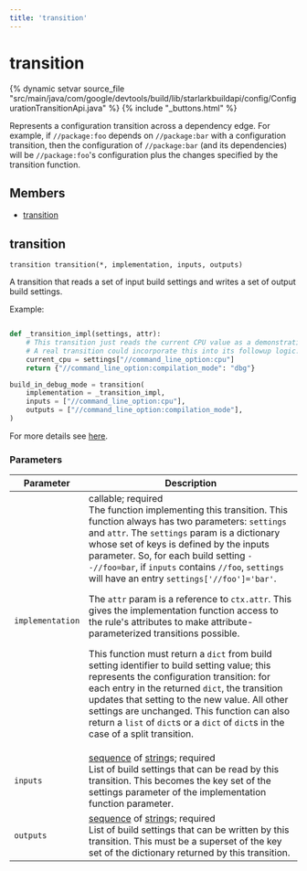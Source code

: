 ```yaml
---
title: 'transition'
---
```


# transition

{% dynamic setvar source_file "src/main/java/com/google/devtools/build/lib/starlarkbuildapi/config/ConfigurationTransitionApi.java" %}
{% include "\_buttons.html" %}

Represents a configuration transition across a dependency edge. For example, if `//package:foo` depends on `//package:bar` with a configuration transition, then the configuration of `//package:bar` (and its dependencies) will be `//package:foo`'s configuration plus the changes specified by the transition function.

## Members

- [transition](#transition)

## transition

``` rule-signature
transition transition(*, implementation, inputs, outputs)
```

A transition that reads a set of input build settings and writes a set of output build settings.

Example:

``` python

def _transition_impl(settings, attr):
    # This transition just reads the current CPU value as a demonstration.
    # A real transition could incorporate this into its followup logic.
    current_cpu = settings["//command_line_option:cpu"]
    return {"//command_line_option:compilation_mode": "dbg"}

build_in_debug_mode = transition(
    implementation = _transition_impl,
    inputs = ["//command_line_option:cpu"],
    outputs = ["//command_line_option:compilation_mode"],
)
```

For more details see [here](https://bazel.build/rules/config#user-defined-transitions).

### Parameters

<table class="table table-bordered table-condensed table-params">
<thead>
<tr>
<th>Parameter</th>
<th>Description</th>
</tr>
</thead>
<tbody>
<tr>
<td id="transition.implementation"><code>implementation</code></td>
<td>callable;
required<br />
The function implementing this transition. This function always has two parameters: <code>settings</code> and <code>attr</code>. The <code>settings</code> param is a dictionary whose set of keys is defined by the inputs parameter. So, for each build setting <code>--//foo=bar</code>, if <code>inputs</code> contains <code>//foo</code>, <code>settings</code> will have an entry <code>settings['//foo']='bar'</code>.
<p>The <code>attr</code> param is a reference to <code>ctx.attr</code>. This gives the implementation function access to the rule's attributes to make attribute-parameterized transitions possible.</p>
<p>This function must return a <code>dict</code> from build setting identifier to build setting value; this represents the configuration transition: for each entry in the returned <code>dict</code>, the transition updates that setting to the new value. All other settings are unchanged. This function can also return a <code>list</code> of <code>dict</code>s or a <code>dict</code> of <code>dict</code>s in the case of a split transition.</p></td>
</tr>
<tr>
<td id="transition.inputs"><code>inputs</code></td>
<td><a href="../core/list.html" class="anchor">sequence</a> of <a href="../core/string.html" class="anchor">string</a>s;
required<br />
List of build settings that can be read by this transition. This becomes the key set of the settings parameter of the implementation function parameter.</td>
</tr>
<tr>
<td id="transition.outputs"><code>outputs</code></td>
<td><a href="../core/list.html" class="anchor">sequence</a> of <a href="../core/string.html" class="anchor">string</a>s;
required<br />
List of build settings that can be written by this transition. This must be a superset of the key set of the dictionary returned by this transition.</td>
</tr>
</tbody>
</table>
